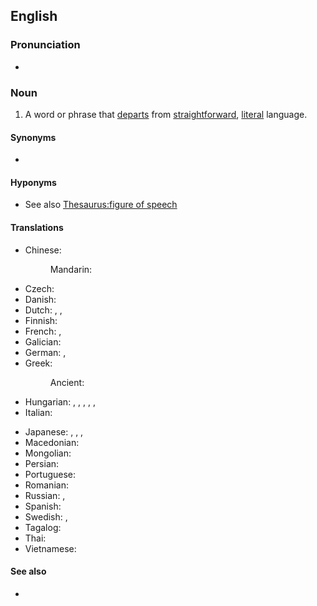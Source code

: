 {{also|figure-of-speech}}
==English==
{{wikipedia}}

===Pronunciation===
* {{audio|en|en-au-figure of speech.ogg|Audio (AUبت
نل
سويوفو ق
وبخ٣

نبنو
)}}

===Noun===
{{en-noun|figures of speech}}

# {{lb|en|idiomatic}} A word or phrase that [[departs]] from [[straightforward]], [[literal]] language.

====Synonyms====
* {{l|en|turn of phrase}}

====Hyponyms====
* See also [[Thesaurus:figure of speech]]

====Translations====
{{trans-top|word or phrase}}
* Chinese:
*: Mandarin: {{t+|cmn|修辞|tr=xiūcí|sc=Hani}}
* Czech: {{t|cs|řečnická figura|f}}
* Danish: {{t|da|talemåde|c}}
* Dutch: {{t|nl|manier van spreken|alt=(bij) manier van spreken}}, {{t|nl|wijze van spreken|alt=(bij) wijze van spreken}}, {{t+|nl|stijlfiguur|m}}
* Finnish: {{t+|fi|kielikuva}}
* French: {{t+|fr|figure de style|f}}, {{t+|fr|figure de rhétorique|f}}
* Galician: {{t|gl|figura retórica|f}}
* German: {{t+|de|Redewendung|f}}, {{t|de|Redefigur|f}}
* Greek:
*: Ancient: {{t|grc|λόγου χάρις}}
* Hungarian: {{t|hu|szókép}}, {{t|hu|szófordulat}}, {{t+|hu|beszédfordulat}}, {{t|hu|[[képes]] [[beszéd]]}}, {{q|informal}} {{t+|hu|szólás}}, {{t+|hu|szólásmondás}}
* Italian: {{t+|it|figura retorica|f}}
{{trans-mid}}
* Japanese: {{t|ja|言葉のあや|tr=kotoba no aya}}, {{t|ja|修辞|tr=しゅうじ, shūji}}, {{t|ja|文彩|tr=ぶんさい, bunsai}}, {{t+|ja|あや|tr=aya}}
* Macedonian: {{t|mk|сти́лска фигу́ра|f}}
* Mongolian: {{t+|mn|зүйрлэл}}
* Persian: {{t|fa|آرایهٔ ادبی|tr=ârâye-ye adabi|sc=fa-Arab}}
* Portuguese: {{t+|pt|figura de linguagem}}
* Romanian: {{t+|ro|figură de stil|f}}
* Russian: {{t+|ru|ритори́ческая фигу́ра|f}}, {{t+|ru|фигу́ра ре́чи|f}}
* Spanish: {{t+|es|figura retórica|f}}
* Swedish: {{t+|sv|talesätt|n}}, {{t+|sv|stilfigur|c}}
* Tagalog: {{t|tl|tayutay}}
* Thai: {{t|th|ภาพพจน์}}
* Vietnamese: {{t|vi|hình thái tu từ}}
{{trans-bottom}}

====See also====
* {{l|en|idiom}}

{{topics|en|Figures of speech}}